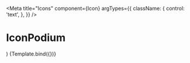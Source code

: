 
<Meta
  title="Icons"
  component={Icon}
  argTypes={{
    className: {
      control: 'text',
    },
  }}
/>

# IconPodium

  <div className="flex p-2 space-x-4">
    <Icon className={className} />
    <Icon className="icon-medium cursor-pointer hover:bg-selected" />
    <Icon className="icon-white bg-red" />
  </div>
)

<Canvas>
  <Story name="Podium">{Template.bind({})}</Story>
</Canvas>

<ArgsTable story="Podium" />
